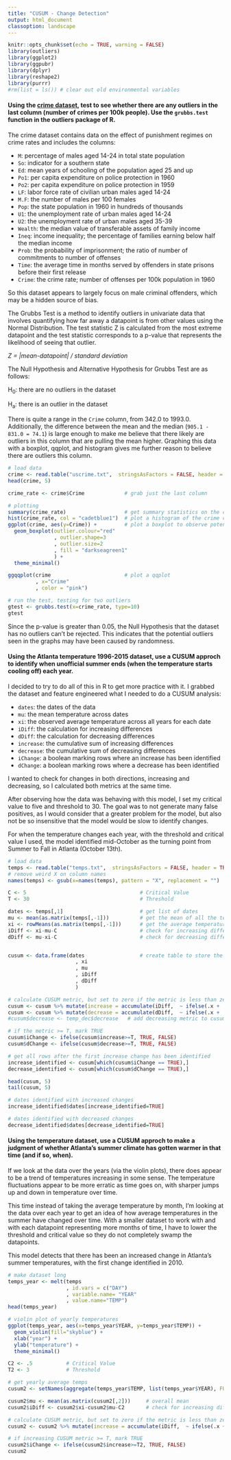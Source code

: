 ---
title: "CUSUM - Change Detection"
output: html_document
classoption: landscape
---

```{r setup, include=FALSE, message=FALSE, warnings=FALSE}
knitr::opts_chunk$set(echo = TRUE, warning = FALSE)
library(outliers)
library(ggplot2)
library(ggpubr)
library(dplyr)
library(reshape2)
library(purrr)
#rm(list = ls()) # clear out old environmental variables
```

#### Using the [crime dataset](http://www.statsci.org/data/general/uscrime.html), test to see whether there are any outliers in the last column (number of crimes per 100k people). Use the `grubbs.test` function in the outliers package of R. 

The crime dataset contains data on the effect of punishment regimes on crime rates and includes the columns: 

- `M`: percentage of males aged 14-24 in total state population
- `So`: indicator for a southern state
- `Ed`: mean years of schooling of the population aged 25 and up
- `Po1`: per capita expenditure on police protection in 1960
- `Po2`: per capita expenditure on police protection in 1959
- `LF`: labor force rate of civilian urban males aged 14-24
- `M.F`: the number of males per 100 females
- `Pop`: the state population in 1960 in hundreds of thousands
- `U1`: the unemployment rate of urban males aged 14-24
- `U2`: the unemployment rate of urban males aged 35-39
- `Wealth`: the median value of transferable assets of family income
- `Ineq`: income inequality; the percentage of families earning below half the median income
- `Prob`: the probability of imprisonment; the ratio of number of commitments to number of offenses
- `Time`: the average time in months served by offenders in state prisons before their first release
- `Crime`: the crime rate; number of offenses per 100k population in 1960

So this dataset appears to largely focus on male criminal offenders, which may be a hidden source of bias. 

The Grubbs Test is a method to identify outliers in univariate data that involves quantifying how far away a datapoint is from other values using the Normal Distribution. The test statistic Z is calculated from the most extreme datapoint and the test statistic corresponds to a p-value that represents the likelihood of seeing that outlier.   

*Z = |mean-datapoint| / standard deviation* 

The Null Hypothesis and Alternative Hypothesis for Grubbs Test are as follows: 

  H~0~: there are no outliers in the dataset
  
  H~a~: there is an outlier in the dataset

There is quite a range in the `Crime` column, from 342.0 to 1993.0. Additionally, the difference between the mean and the median (`905.1 - 831.0 = 74.1`) is large enough to make me believe that there likely are outliers in this column that are pulling the mean higher. Graphing this data with a boxplot, qqplot, and histogram gives me further reason to believe there are outliers this column.

```{r crime outliers}
# load data
crime <- read.table("uscrime.txt",  stringsAsFactors = FALSE, header = TRUE)
head(crime, 5)

crime_rate <- crime$Crime             # grab just the last column

# plotting
summary(crime_rate)                   # get summary statistics on the column
hist(crime_rate, col = "cadetblue1")  # plot a histogram of the crime column
ggplot(crime, aes(y=Crime)) +         # plot a boxplot to observe potential outliers that way
  geom_boxplot(outlier.colour="red"
               , outlier.shape=3
               , outlier.size=2
               , fill = "darkseagreen1"
               ) +
  theme_minimal()

ggqqplot(crime                        # plot a qqplot
         , x="Crime"
         , color = "pink")

# run the test, testing for two outliers
gtest <- grubbs.test(x=crime_rate, type=10)
gtest
```
Since the p-value is greater than 0.05, the Null Hypothesis that the dataset has no outliers can't be rejected. This indicates that the potential outliers seen in the graphs may have been caused by randomness. 


#### Using the Atlanta temperature 1996-2015 dataset, use a CUSUM approch to identify when unofficial summer ends (when the temperature starts cooling off) each year.

I decided to try to do all of this in R to get more practice with it. I grabbed the dataset and feature engineered what I needed to do a CUSUM analysis: 

- `dates`: the dates of the data
- `mu`: the mean temperature across dates 
- `xi`: the observed average temperature across all years for each date
- `iDiff`: the calculation for increasing differences
- `dDiff`: the calculation for decreasing differences
- `increase`: the cumulative sum of increasing differences
- `decrease`: the cumulative sum of decreasing differences
- `iChange`: a boolean marking rows where an increase has been identified
- `dChange`: a boolean marking rows where a decrease has been identified

I wanted to check for changes in both directions, increasing and decreasing, so I calculated both metrics at the same time.

After observing how the data was behaving with this model, I set my critical value to five and threshold to 30. The goal was to not generate many false positives, as I would consider that a greater problem for the model, but also not be so insensitive that the model would be slow to identify changes. 

For when the temperature changes each year, with the threshold and critical value I used, the model identified mid-October as the turning point from Summer to Fall in Atlanta (October 13th). 

```{r summer ends}
# load data
temps <- read.table("temps.txt",  stringsAsFactors = FALSE, header = TRUE)
# remove weird X on column names
names(temps) <- gsub(x=names(temps), pattern = "X", replacement = "")

C <- 5                                     # Critical Value
T <- 30                                    # Threshold

dates <- temps[,1]                         # get list of dates
mu <- mean(as.matrix(temps[,-1]))          # get the mean of all the temperatures
xi <- rowMeans(as.matrix(temps[,-1]))      # get the average temperature for each day
iDiff <- xi-mu-C                           # check for increasing difference
dDiff <- mu-xi-C                           # check for decreasing difference


cusum <- data.frame(dates                  # create table to store the cusum data
                      , xi
                      , mu
                      , iDiff
                      , dDiff
                      )

# calculate CUSUM metric, but set to zero if the metric is less than zero
cusum <- cusum %>% mutate(increase = accumulate(iDiff,  ~ ifelse(.x + .y < 0, 0, .x + .y))) 
cusum <- cusum %>% mutate(decrease = accumulate(dDiff,  ~ ifelse(.x + .y < 0, 0, .x + .y)))
#cusum$decrease <- temp_dec$decrease   # add decreasing metric to cusum table

# if the metric >= T, mark TRUE
cusum$iChange <- ifelse(cusum$increase>=T, TRUE, FALSE)
cusum$dChange <- ifelse(cusum$decrease>=T, TRUE, FALSE) 

# get all rows after the first increase change has been identified
increase_identified <- cusum[which(cusum$iChange == TRUE),]
decrease_identified <- cusum[which(cusum$dChange == TRUE),] 

head(cusum, 5)
tail(cusum, 5)

# dates identified with increased changes
increase_identified$dates[increase_identified=TRUE] 

# dates identified with decreased changes
decrease_identified$dates[decrease_identified=TRUE] 
```

#### Using the temperature dataset, use a CUSUM approch to make a judgment of whether Atlanta's summer climate has gotten warmer in that time (and if so, when).

If we look at the data over the years (via the violin plots), there does appear to be a trend of temperatures increasing in some sense. The temperature fluctuations appear to be more erratic as time goes on, with sharper jumps up and down in temperature over time. 

This time instead of taking the average temperature by month, I'm looking at the data over each year to get an idea of how average temperatures in the summer have changed over time. With a smaller dataset to work with and with each datapoint representing more months of time, I have to lower the threshold and critical value so they do not completely swamp the datapoints. 

This model detects that there has been an increased change in Atlanta's summer temperatures, with the first change identified in 2010. 

```{r climate}
# make dataset long
temps_year <- melt(temps
                   , id.vars = c("DAY")
                   , variable.name= "YEAR"
                   , value.name="TEMP")
head(temps_year)

# violin plot of yearly temperatures
ggplot(temps_year, aes(x=temps_year$YEAR, y=temps_year$TEMP)) +
  geom_violin(fill="skyblue") +
  xlab("year") +
  ylab("temperature") +
  theme_minimal()

C2 <- .5           # Critical Value
T2 <- 3            # Threshold

# get yearly average temps
cusum2 <- setNames(aggregate(temps_year$TEMP, list(temps_year$YEAR), FUN=mean),c('year', 'xi'))

cusum2$mu <- mean(as.matrix(cusum2[,2]))     # overall mean
cusum2$iDiff <- cusum2$xi-cusum2$mu-C2       # check for increasing difference

# calculate CUSUM metric, but set to zero if the metric is less than zero
cusum2 <- cusum2 %>% mutate(increase = accumulate(iDiff,  ~ ifelse(.x + .y < 0, 0, .x + .y))) 

# if increasing CUSUM metric >= T, mark TRUE
cusum2$iChange <- ifelse(cusum2$increase>=T2, TRUE, FALSE)    
cusum2
```

